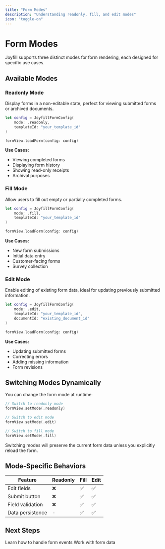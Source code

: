 ```yaml
---
title: "Form Modes"
description: "Understanding readonly, fill, and edit modes"
icon: "toggle-on"
---
```


# Form Modes

Joyfill supports three distinct modes for form rendering, each designed for specific use cases.

## Available Modes

### Readonly Mode

Display forms in a non-editable state, perfect for viewing submitted forms or archived documents.

```swift
let config = JoyfillFormConfig(
    mode: .readonly,
    templateId: "your_template_id"
)

formView.loadForm(config: config)
```

**Use Cases:**
- Viewing completed forms
- Displaying form history
- Showing read-only receipts
- Archival purposes

### Fill Mode

Allow users to fill out empty or partially completed forms.

```swift
let config = JoyfillFormConfig(
    mode: .fill,
    templateId: "your_template_id"
)

formView.loadForm(config: config)
```

**Use Cases:**
- New form submissions
- Initial data entry
- Customer-facing forms
- Survey collection

### Edit Mode

Enable editing of existing form data, ideal for updating previously submitted information.

```swift
let config = JoyfillFormConfig(
    mode: .edit,
    templateId: "your_template_id",
    documentId: "existing_document_id"
)

formView.loadForm(config: config)
```

**Use Cases:**
- Updating submitted forms
- Correcting errors
- Adding missing information
- Form revisions

## Switching Modes Dynamically

You can change the form mode at runtime:

```swift
// Switch to readonly mode
formView.setMode(.readonly)

// Switch to edit mode
formView.setMode(.edit)

// Switch to fill mode
formView.setMode(.fill)
```

<Note>
  Switching modes will preserve the current form data unless you explicitly reload the form.
</Note>

## Mode-Specific Behaviors

| Feature | Readonly | Fill | Edit |
|---------|----------|------|------|
| Edit fields | ❌ | ✅ | ✅ |
| Submit button | ❌ | ✅ | ✅ |
| Field validation | ❌ | ✅ | ✅ |
| Data persistence | - | ✅ | ✅ |

## Next Steps

<CardGroup cols={2}>
  <Card title="Event Handling" icon="bolt" href="/web/guides/event-handling">
    Learn how to handle form events
  </Card>
  <Card title="Data Management" icon="database" href="/web/guides/populating-and-extracting-data">
    Work with form data
  </Card>
</CardGroup>


